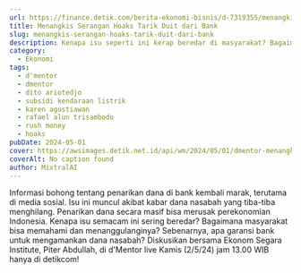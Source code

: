 ```yaml
---
url: https://finance.detik.com/berita-ekonomi-bisnis/d-7319355/menangkis-serangan-hoaks-tarik-duit-dari-bank
title: Menangkis Serangan Hoaks Tarik Duit dari Bank
slug: menangkis-serangan-hoaks-tarik-duit-dari-bank
description: Kenapa isu seperti ini kerap beredar di masyarakat? Bagaimana masyarakat dapat memahami ini? Seperti apa sebenarnya garansi bank mengamankan dana nasabah?
category:
  - Ekonomi
tags:
  - d'mentor
  - dmentor
  - dito ariotedjo
  - subsidi kendaraan listrik
  - karen agustiawan
  - rafael alun trisambodo
  - rush money
  - hoaks
pubDate: 2024-05-01
cover: https://awsimages.detik.net.id/api/wm/2024/05/01/dmentor-menangkis-serangan-hoax-tarik-duit-dari-bank_169.jpeg?wid=54&w=650&v=1&t=jpeg
coverAlt: No caption found
author: MixtralAI
---
```

Informasi bohong tentang penarikan dana di bank kembali marak, terutama di media sosial. Isu ini muncul akibat kabar dana nasabah yang tiba-tiba menghilang. Penarikan dana secara masif bisa merusak perekonomian Indonesia. Kenapa isu semacam ini sering beredar? Bagaimana masyarakat bisa memahami dan menanggulanginya? Sebenarnya, apa garansi bank untuk mengamankan dana nasabah? Diskusikan bersama Ekonom Segara Institute, Piter Abdullah, di d'Mentor live Kamis (2/5/24) jam 13.00 WIB hanya di detikcom!
